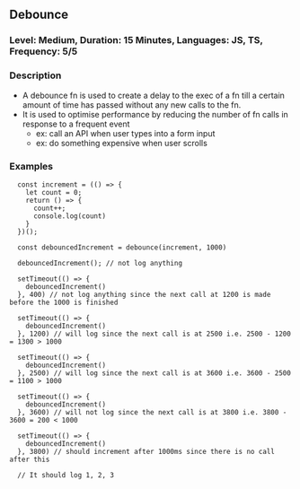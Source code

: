 ## Debounce

### Level: Medium, Duration: 15 Minutes, Languages: JS, TS, Frequency: 5/5

### Description

- A debounce fn is used to create a delay to the exec of a fn till a certain amount of time has passed without any new calls to the fn.
- It is used to optimise performance by reducing the number of fn calls in response to a frequent event
  - ex: call an API when user types into a form input
  - ex: do something expensive when user scrolls

### Examples

```
  const increment = (() => {
    let count = 0;
    return () => {
      count++;
      console.log(count)
    }
  })();

  const debouncedIncrement = debounce(increment, 1000)

  debouncedIncrement(); // not log anything

  setTimeout(() => {
    debouncedIncrement()
  }, 400) // not log anything since the next call at 1200 is made before the 1000 is finished

  setTimeout(() => {
    debouncedIncrement()
  }, 1200) // will log since the next call is at 2500 i.e. 2500 - 1200 = 1300 > 1000

  setTimeout(() => {
    debouncedIncrement()
  }, 2500) // will log since the next call is at 3600 i.e. 3600 - 2500 = 1100 > 1000

  setTimeout(() => {
    debouncedIncrement()
  }, 3600) // will not log since the next call is at 3800 i.e. 3800 - 3600 = 200 < 1000

  setTimeout(() => {
    debouncedIncrement()
  }, 3800) // should increment after 1000ms since there is no call after this

  // It should log 1, 2, 3
```
